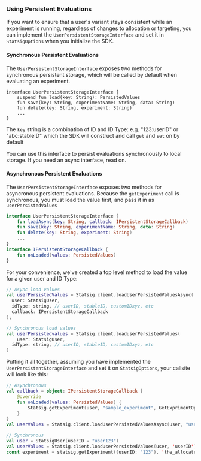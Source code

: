 ### Using Persistent Evaluations

If you want to ensure that a user's variant stays consistent while an experiment is running, regardless of changes to allocation or targeting, you can implement the `UserPersistentStorageInterface` and set it in `StatsigOptions` when you initialize the SDK.

#### Synchronous Persistent Evaluations
The `UserPersistentStorageInterface` exposes two methods for synchronous persistent storage, which will be called by default when evaluating an experiment.

```
interface UserPersistentStorageInterface {
    suspend fun load(key: String): PersistedValues
    fun save(key: String, experimentName: String, data: String)
    fun delete(key: String, experiment: String)
    ...
}
```

The `key` string is a combination of ID and ID Type: e.g. "123:userID" or "abc:stableID" which the SDK will construct and call `get` and `set` on by default

You can use this interface to persist evaluations synchronously to local storage.  If you need an async interface, read on.

#### Asynchronous Persistent Evaluations
The `UserPersistentStorageInterface` exposes two methods for asyncronous persistent evaluations. Because the `getExperiment` call is synchronous, you must load the value first, and pass it in as `userPersistedValues`

```kotlin
interface UserPersistentStorageInterface {
    fun loadAsync(key: String, callback: IPersistentStorageCallback)
    fun save(key: String, experimentName: String, data: String)
    fun delete(key: String, experiment: String)
    ...
}
interface IPersistentStorageCallback {
    fun onLoaded(values: PersistedValues)
}
```

For your convenience, we've created a top level method to load the value for a given user and ID Type:

```kotlin
// Async load values
val userPersistedValues = Statsig.client.loadUserPersistedValuesAsync(
  user: StatsigUser,
  idType: string, // userID, stableID, customIDxyz, etc
  callback: IPersistentStorageCallback
);

// Synchronous load values 
val userPersistedvalues = Statsig.client.loaduserPersistedValues(
    user: StatsigUser,
  idType: string, // userID, stableID, customIDxyz, etc
)
```

Putting it all together, assuming you have implemented the `UserPersistentStorageInterface` and set it on `StatsigOptions`, your callsite will look like this:
```kotlin 
// Asynchronous 
val callback = object: IPersistentStorageCallback {
    @override
    fun onLoaded(values: PersistedValues) {
        Statsig.getExperiment(user, "sample_experiment", GetExprimentOptions(userPersistedValues = values))
    }
}
val userValues = Statsig.client.loadUserPersistedValuesAsync(user, "userID", callback)

// Synchronous
val user = StatsigUser(userID = "user123")
val userValues = Statsig.client.loaduserPersistedValues(user, 'userID');
const experiment = statsig.getExperiment({userID: "123"}, 'the_allocated_experiment', { userPersistedValues: userValues });
```
